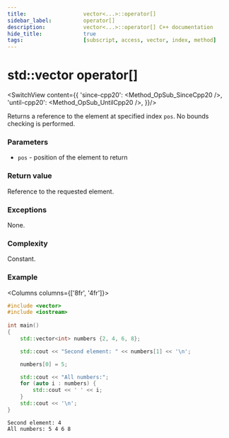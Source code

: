 ```yaml
---
title:					vector<...>::operator[]
sidebar_label:			operator[]
description:			vector<...>::operator[] C++ documentation
hide_title:				true
tags:					[subscript, access, vector, index, method]
---
```


# std::vector operator[]


<!-- Terms -->

<!----------------- Codes ---------------------->

<!-- at() -->

<SwitchView content={{
		'since-cpp20': <Method_OpSub_SinceCpp20 />,
		'until-cpp20': <Method_OpSub_UntilCpp20 />,
	}}/>

Returns a <Tooltip title={Term_ContAlias_Reference}>reference</Tooltip> to the element at specified index `pos`. No bounds checking is performed.

### Parameters

- `pos` - position of the element to return

### Return value

Reference to the requested element.

### Exceptions

None.

### Complexity

Constant.

### Example

<Columns columns={['8fr', '4fr']}>
<div>

```cpp title='Main.cpp' showLineNumbers
#include <vector>
#include <iostream>
 
int main()
{
	std::vector<int> numbers {2, 4, 6, 8};

	std::cout << "Second element: " << numbers[1] << '\n';

	numbers[0] = 5;

	std::cout << "All numbers:";
	for (auto i : numbers) {
		std::cout << ' ' << i;
	}
	std::cout << '\n';
}
```

</div>
<div>

```plaintext title="Output"
Second element: 4
All numbers: 5 4 6 8
```

</div>
</Columns>